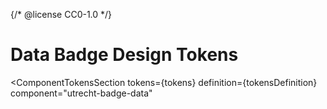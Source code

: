 {/* @license CC0-1.0 */}


<Meta id="css-data-badge--design-tokens" title="CSS Component/Badge/Data Badge/Design Tokens" />

# Data Badge Design Tokens

<ComponentTokensSection
  tokens={tokens}
  definition={tokensDefinition}
  component="utrecht-badge-data"
></ComponentTokensSection>
